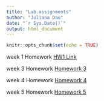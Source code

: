 ```yaml
---
title: "Lab.assignments"
author: "Juliana Dau"
date: "`r Sys.Date()`"
output: html_document
---
```


```r
knitr::opts_chunk$set(echo = TRUE)
```

week 1 Homework [HW1 Link](Hw1.html)

week 3 Homework [Homework 3](Homework-3.html)

week 4 Homework [Homework 4](Homework-4.html)

week 5 Homework [Homework 5](Homework-5.html)
